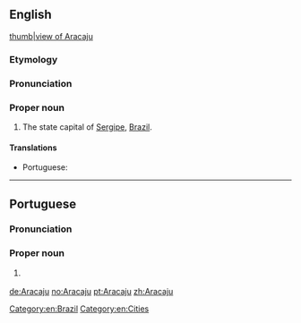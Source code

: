 ==English==
{{wikipedia}}
[[file:Curva da Avenida Beira Mar Aracaju.jpg|thumb|view of Aracaju]]
===Etymology===
{{rfe||en}}
===Pronunciation===
{{rfp||en}}
===Proper noun===
{{en-proper noun}}

# The state capital of [[Sergipe]], [[Brazil]].

====Translations====
{{trans-top|state capital of Sergipe, Brazil}}
* Portuguese: {{t|pt|Aracaju|f}}
{{trans-mid}}
{{trans-bottom}}

[[Category:en:Brazil]]
[[Category:en:Cities]]

----

==Portuguese==
===Pronunciation===
{{IPA| [aɾakaˈʒu]|lang=pt}}
===Proper noun===
{{pt-proper noun|}}

# {{l|en|Aracaju}} {{gloss|state capital of [[Sergipe]], [[Brazil]]}}

[[de:Aracaju]]
[[no:Aracaju]]
[[pt:Aracaju]]
[[zh:Aracaju]]